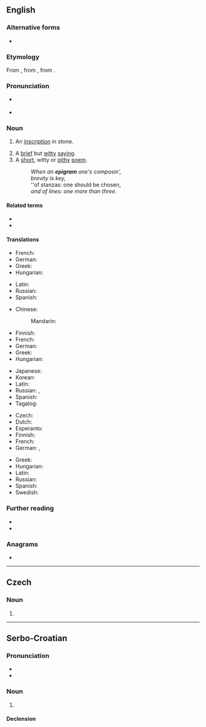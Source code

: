 ==English==
{{was wotd|2007|November|28}}

===Alternative forms===
* {{l|en|epigramme}}

===Etymology===
From {{etyl|frm|en}} {{m|frm|épigramme}}, from {{etyl|la|en}} {{m|la|epigramma|}}, from {{etyl|grc|en}} {{m|grc|ἐπίγραμμα||inscription}}.

===Pronunciation===
* {{a|RP|US}} {{IPA|/ˈɛpɪɡɹæm/|lang=en}}
* {{audio|en-us-epigram.ogg|Audio (US)|lang=en}}

===Noun===
{{en-noun}}

# {{lb|en|obsolete}} An [[inscription]] in stone.
# A [[brief]] but [[witty]] [[saying]].
# A [[short]], witty or [[pithy]] [[poem]].
#: ''When an '''epigram''' one's composin',''
#: ''brevity is key,''
#: ''of stanzas: one should be chosen,
#: ''and of lines: one more than three.''

====Related terms====
* {{l|en|epigrammatic}}
* {{l|en|epigrammatist}}

====Translations====
{{trans-top|inscription in stone}}
* French: {{t+|fr|épigramme|m}}
* German: {{t+|de|Epigramm|n}}
* Greek: {{t+|el|επίγραμμα|n}}
* Hungarian: {{t+|hu|epigramma}}
{{trans-mid}}
* Latin: {{t+|la|epigramma}}
* Russian: {{t+|ru|эпигра́мма|f}}
* Spanish: {{t|es|epigrama|m}}
{{trans-bottom}}

{{trans-top|brief but witty saying}}
* Chinese:
*: Mandarin: {{t+|cmn|警句|tr=jǐngjù}}
* Finnish: {{t+|fi|epigrammi}}
* French: {{t+|fr|épigramme|m}}
* German: {{t+|de|Epigramm|n}}
* Greek: {{t+|el|επίγραμμα|n}}
* Hungarian: {{t+|hu|epigramma}}
{{trans-mid}}
* Japanese: {{t+|ja|警句|tr=けいく, keiku}}
* Korean: {{t+|ko|경구}}
* Latin: {{t+|la|epigramma}}
* Russian: {{t+|ru|афори́зм|m}}, {{t+|ru|сенте́нция|f|tr=sentɛ́ncija}}
* Spanish: {{t|es|epigrama|m}}
* Tagalog: {{t|tl|tugmatiyaw}}
{{trans-bottom}}

{{trans-top|short, witty or pithy poem}}
* Czech: {{t|cs|epigram|m}}
* Dutch: {{t|nl|hekelrijm}}
* Esperanto: {{t|eo|epigramo}}
* Finnish: {{t+|fi|epigrammi}}
* French: {{t+|fr|épigramme|m}}
* German: {{t+|de|Epigramm|n}}, {{t+|de|Sinngedicht|n}}
{{trans-mid}}
* Greek: {{t+|el|επίγραμμα|n}}
* Hungarian: {{t+|hu|epigramma}}
* Latin: {{t+|la|epigramma}}
* Russian: {{t+|ru|эпигра́мма|f}}
* Spanish: {{t|es|epigrama|m}}
* Swedish: {{t+|sv|epigram|n}}
{{trans-bottom}}

===Further reading===
* {{pedialite}}
* {{Wikisource1911Enc Citation|Epigram}}

===Anagrams===
* {{anagrams|en|primage}}

----

==Czech==

===Noun===
{{cs-noun|g=m}}

# {{l|en|epigram}}

----

==Serbo-Croatian==

===Pronunciation===
* {{IPA|/epǐɡram/|lang=sh}}
* {{hyphenation|e|pi|gram|lang=sh}}

===Noun===
{{sh-noun|g=m|head=epìgram}}

# {{l|en|epigram}}

====Declension====
{{sh-decl-noun
|epigram|epigrami
|epigrama|epigrama
|epigramu|epigramima
|epigram|epigrame
|epigrame|epigrami
|epigramu|epigramima
|epigramom|epigramima
}}